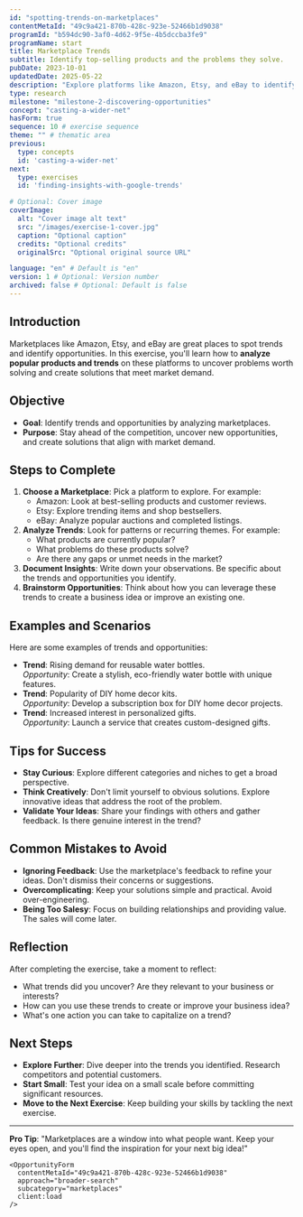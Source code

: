 ```yaml
---
id: "spotting-trends-on-marketplaces" 
contentMetaId: "49c9a421-870b-428c-923e-52466b1d9038" 
programId: "b594dc90-3af0-4d62-9f5e-4b5dccba3fe9" 
programName: start
title: Marketplace Trends
subtitle: Identify top-selling products and the problems they solve.
pubDate: 2023-10-01 
updatedDate: 2025-05-22
description: "Explore platforms like Amazon, Etsy, and eBay to identify popular products, trends, and the problems they solve."
type: research
milestone: "milestone-2-discovering-opportunities" 
concept: "casting-a-wider-net" 
hasForm: true
sequence: 10 # exercise sequence
theme: "" # thematic area
previous:
  type: concepts	
  id: 'casting-a-wider-net' 
next:
  type: exercises	
  id: 'finding-insights-with-google-trends' 

# Optional: Cover image
coverImage:
  alt: "Cover image alt text"
  src: "/images/exercise-1-cover.jpg" 
  caption: "Optional caption"
  credits: "Optional credits"
  originalSrc: "Optional original source URL"

language: "en" # Default is "en"
version: 1 # Optional: Version number
archived: false # Optional: Default is false
---
```



## Introduction
Marketplaces like Amazon, Etsy, and eBay are great places to spot trends and identify opportunities. In this exercise, you'll learn how to **analyze popular products and trends** on these platforms to uncover problems worth solving and create solutions that meet market demand.

## Objective
- **Goal**: Identify trends and opportunities by analyzing marketplaces.
- **Purpose**: Stay ahead of the competition, uncover new opportunities, and create solutions that align with market demand.

## Steps to Complete
1. **Choose a Marketplace**: Pick a platform to explore. For example:
    - Amazon: Look at best-selling products and customer reviews.
    - Etsy: Explore trending items and shop bestsellers.
    - eBay: Analyze popular auctions and completed listings.
2. **Analyze Trends**: Look for patterns or recurring themes. For example:
    - What products are currently popular?
    - What problems do these products solve?
    - Are there any gaps or unmet needs in the market?
3. **Document Insights**: Write down your observations. Be specific about the trends and opportunities you identify.
4. **Brainstorm Opportunities**: Think about how you can leverage these trends to create a business idea or improve an existing one.

## Examples and Scenarios
Here are some examples of trends and opportunities:
- **Trend**: Rising demand for reusable water bottles.  
  *Opportunity*: Create a stylish, eco-friendly water bottle with unique features.
- **Trend**: Popularity of DIY home decor kits.  
  *Opportunity*: Develop a subscription box for DIY home decor projects.
- **Trend**: Increased interest in personalized gifts.  
  *Opportunity*: Launch a service that creates custom-designed gifts.

## Tips for Success
- **Stay Curious**: Explore different categories and niches to get a broad perspective.
- **Think Creatively**: Don't limit yourself to obvious solutions. Explore innovative ideas that address the root of the problem.
- **Validate Your Ideas**: Share your findings with others and gather feedback. Is there genuine interest in the trend?

## Common Mistakes to Avoid
- **Ignoring Feedback**: Use the marketplace's feedback to refine your ideas. Don't dismiss their concerns or suggestions.
- **Overcomplicating**: Keep your solutions simple and practical. Avoid over-engineering.
- **Being Too Salesy**: Focus on building relationships and providing value. The sales will come later.

## Reflection
After completing the exercise, take a moment to reflect:
- What trends did you uncover? Are they relevant to your business or interests?
- How can you use these trends to create or improve your business idea?
- What's one action you can take to capitalize on a trend?

## Next Steps
- **Explore Further**: Dive deeper into the trends you identified. Research competitors and potential customers.
- **Start Small**: Test your idea on a small scale before committing significant resources.
- **Move to the Next Exercise**: Keep building your skills by tackling the next exercise.

---

**Pro Tip**: "Marketplaces are a window into what people want. Keep your eyes open, and you'll find the inspiration for your next big idea!"

    <OpportunityForm
      contentMetaId="49c9a421-870b-428c-923e-52466b1d9038"
      approach="broader-search"
      subcategory="marketplaces"
      client:load
    />
